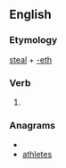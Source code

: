 ==English==

===Etymology===
[[steal]] + [[-eth]]

===Verb===
{{infl|en|verb form}}

# {{archaic third-person singular of|steal}}

===Anagrams===
* {{alphagram|aeehlstt}}
* [[athletes#English|athletes]]